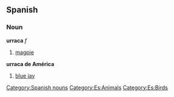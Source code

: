 == Spanish ==
=== Noun ===
'''urraca''' ''f''
# [[magpie]]

'''urraca de América'''
# [[blue jay]]

[[Category:Spanish nouns]]
[[Category:Es:Animals]]
[[Category:Es:Birds]]